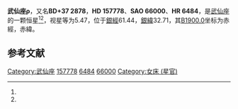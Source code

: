 {{Starbox begin
| name = 武仙座ρ
}}
{{Starbox observe
| epoch = [[J2000.0|J2000.0]]
| constell = [[武仙座|武仙座]]<ref name=SIMBAD>{{cite web
 | url=http://simbad.u-strasbg.fr/simbad/sim-id?Ident=HR+6484
 | title =Pulsating variable Star
 | publisher=Centre de Données astronomiques de Strasbourg
 | work=SIMBAD
 | accessdate=2012-07-13}}</ref><ref name=DATA>{{cite web
 | url=http://vizier.u-strasbg.fr/viz-bin/VizieR-5?-out.add=.&-source=5050&-corr=PK=HR&-out.max=9999&HR=6484
 | title =VizieR Detailed Page
 | accessdate=2012-07-13}}</ref>
| 星官 = [[女床|女床]]（[[天市垣|天市垣]]）
| ra = {{RA|17|23|40.7}}<ref name=SIMBAD /><ref name=DATA />
| dec = {{DEC|+37|8|48}}<ref name=SIMBAD /><ref name=DATA />
| appmag_v = 5.47<ref name=SIMBAD /><ref name=DATA />
}}
{{Starbox character
| class = A0Vn<ref name=SIMBAD /><ref name=DATA />
| b-v = <ref name=SIMBAD /><ref name=DATA />
| u-b = <ref name=SIMBAD /><ref name=DATA />
| r-i = <ref name=SIMBAD /><ref name=DATA />
| variable = 
}}
{{Starbox astrometry
| radial_v = 
| prop_mo_ra = -19
| parallax = -0.002
| p_error = 
}}
{{Starbox catalog
| names =BD+37 2878，[[SAO星表|SAO]] 66000，[[HD星表|HD]] 157778，[[HR星表|HR]] 6484}}
{{Starbox reference |Simbad=HR+6484}}
{{Starbox end}}

'''武仙座ρ'''，又名'''BD+37 2878'''，'''HD 157778'''、'''SAO 66000'''、'''HR 6484'''，是[[武仙座|武仙座]]的一颗恒星<ref name=SIMBAD /><ref name=DATA />，视星等为5.47，位于[[銀道座標系|銀經]]61.44，[[銀道座標系|銀緯]]32.71，其[[B1900.0|B1900.0]]坐标为赤經{{RA|17|20|13.6}}，赤緯{{DEC|+37|32.71|19}}。

== 参考文献 ==
{{reflist}}

{{star-stub}}

{{武仙座恒星}}
[[Category:武仙座|Category:武仙座]]
[[Category:HD和HDE天體|157778]]
[[Category:HR天體|6484]]
[[Category:SAO天體|66000]]
[[Category:女床_(星官)|Category:女床 (星官)]]